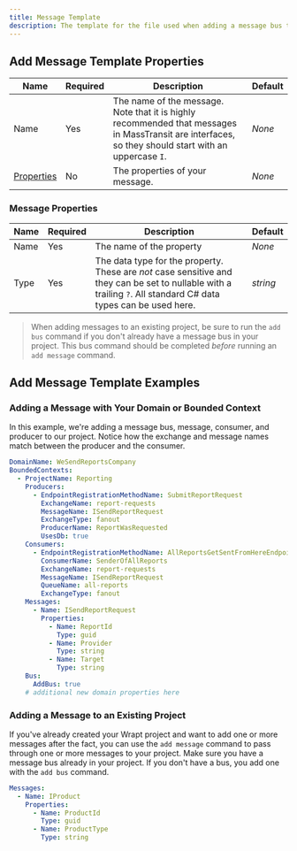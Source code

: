 ```yaml
---
title: Message Template
description: The template for the file used when adding a message bus to a project using the `add message`, `add bc`, or `new domain` commands.
---
```


## Add Message Template Properties

| Name                                                    | Required | Description                                                                                                                                          | Default |
| ------------------------------------------------------- | -------- | ---------------------------------------------------------------------------------------------------------------------------------------------------- | ------- |
| Name                                                    | Yes      | The name of the message. Note that it is highly recommended that messages in MassTransit are interfaces, so they should start with an uppercase `I`. | _None_  |
| [Properties](/docs/message-template#message-properties) | No       | The properties of your message.                                                                                                                      | _None_  |

### Message Properties

| Name | Required | Description                                                                                                                                                      | Default  |
| ---- | -------- | ---------------------------------------------------------------------------------------------------------------------------------------------------------------- | -------- |
| Name | Yes      | The name of the property                                                                                                                                         | _None_   |
| Type | Yes      | The data type for the property. These are _not_ case sensitive and they can be set to nullable with a trailing `?`. All standard C# data types can be used here. | _string_ |

> When adding messages to an existing project, be sure to run the `add bus` command if you don't already have a message bus in your project. This bus command should be completed _before_ running an `add message` command.

## Add Message Template Examples

### Adding a Message with Your Domain or Bounded Context

In this example, we're adding a message bus, message, consumer, and producer to our project. Notice how the exchange and message names match between the producer and the consumer.

```yaml
DomainName: WeSendReportsCompany
BoundedContexts:
  - ProjectName: Reporting
    Producers:
      - EndpointRegistrationMethodName: SubmitReportRequest
        ExchangeName: report-requests
        MessageName: ISendReportRequest
        ExchangeType: fanout
        ProducerName: ReportWasRequested
        UsesDb: true
    Consumers:
      - EndpointRegistrationMethodName: AllReportsGetSentFromHereEndpoint
        ConsumerName: SenderOfAllReports
        ExchangeName: report-requests
        MessageName: ISendReportRequest
        QueueName: all-reports
        ExchangeType: fanout
    Messages:
      - Name: ISendReportRequest
        Properties:
          - Name: ReportId
            Type: guid
          - Name: Provider
            Type: string
          - Name: Target
            Type: string
    Bus:
      AddBus: true
    # additional new domain properties here
```

### Adding a Message to an Existing Project

If you've already created your Wrapt project and want to add one or more messages after the fact, you can use the `add message` command to pass through one or more messages to your project.
Make sure you have a message bus already in your project. If you don't have a bus, you add one with the `add bus` command.

```yaml
Messages:
  - Name: IProduct
    Properties:
      - Name: ProductId
        Type: guid
      - Name: ProductType
        Type: string
```
